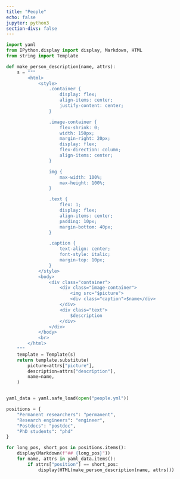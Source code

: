 ```yaml
---
title: "People"
echo: false
jupyter: python3
section-divs: false
---
```



```python
import yaml
from IPython.display import display, Markdown, HTML
from string import Template

def make_person_description(name, attrs):
    s = """
        <html>
            <style>
                .container {
                    display: flex;
                    align-items: center;
                    justify-content: center;
                }

                .image-container {
                    flex-shrink: 0;
                    width: 150px;
                    margin-right: 20px;
                    display: flex;
                    flex-direction: column;
                    align-items: center;
                }

                img {
                    max-width: 100%;
                    max-height: 100%;
                }

                .text {
                    flex: 1;
                    display: flex;
                    align-items: center;
                    padding: 10px;
                    margin-bottom: 40px;
                }

                .caption {
                    text-align: center;
                    font-style: italic;
                    margin-top: 10px;
                }
            </style>
            <body>
                <div class="container">
                    <div class="image-container">
                        <img src="$picture">
                        <div class="caption">$name</div>
                    </div>
                    <div class="text">
                        $description
                    </div>
                </div>
            </body>
            <br>
        </html>
    """
    template = Template(s)
    return template.substitute(
        picture=attrs["picture"],
        description=attrs["description"],
        name=name,
    )


yaml_data = yaml.safe_load(open("people.yml"))

positions = {
    "Permanent researchers": "permanent",
    "Research engineers": "engineer",
    "Postdocs": "postdoc",
    "PhD students": "phd"
}

for long_pos, short_pos in positions.items():
    display(Markdown(f"## {long_pos}"))
    for name, attrs in yaml_data.items():
        if attrs["position"] == short_pos:
            display(HTML(make_person_description(name, attrs)))
```